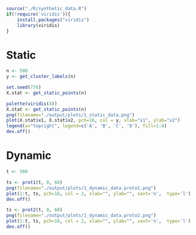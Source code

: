 ```r
source("./R/synthetic_data.R")
if(!require('viridis')){
    install.packages("viridis")
    library(viridis)
}

```
# Static
```r
n <- 500
y <- get_cluster_labels(n)

set.seed(776)
X.stat <- get_static_points(n)
```
```r
palette(viridis(4))
X.stat <- get_static_points(n)
png(filename="./output/plots/1_static_data.png")
plot(X.stat$x1, X.stat$x2, pch=16, col = y, xlab="x1", ylab="x2")
legend(x="topright", legend=c('A', 'B', 'C', 'D'), fill=1:4)
dev.off()
```
# Dynamic
```r
t <- 500

ts <- prot1(t, 0, 60)
png(filename="./output/plots/1_dynamic_data.proto1.png")
plot(1:t, ts, pch=16, col = 2, xlab="", ylab="", xaxt='n',  type='l')
dev.off()

ts <- prot2(t, 0, 60)
png(filename="./output/plots/1_dynamic_data.proto2.png")
plot(1:t, ts, pch=16, col = 2, xlab="", ylab="", xaxt='n',  type='l')
dev.off()
```